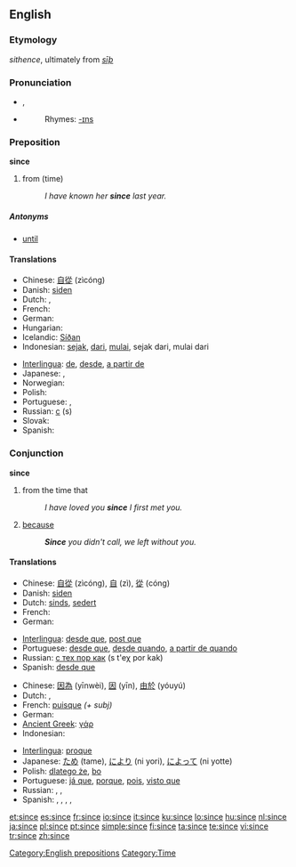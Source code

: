 {{wikipedia|dab=since}}
==English==

{{rank|word|light|felt|249|since|use|used|began}}

===Etymology===
{{ME.}} ''sithence'', ultimately from {{OE.}} ''[[sīþ]]''

===Pronunciation===
* {{IPA|/sɪns/}}, {{SAMPA|/sIns/}}
* {{audio|en-us-since.ogg|Audio (US)}}
*: Rhymes: [[Rhymes:English:-ɪns|-ɪns]]

===Preposition===
'''since'''

# from (time)
#: ''I have known her '''since''' last year.''

=====Antonyms=====
* [[until]]

====Translations====
{{trans-top|from (time)}}
* Chinese: [[自從]] (zìcóng)
* Danish: [[siden]]
* Dutch: {{t+|nl|sinds}}, {{t+|nl|sedert}}
* French: {{t+|fr|depuis}}
* German: {{t+|de|seit}}
* Hungarian: {{t+|hu|óta}}
* Icelandic: [[Síðan]]
* Indonesian: [[sejak]], [[dari]], [[mulai]], sejak dari, mulai dari
{{trans-mid}}
* [[Interlingua]]: [[de]], [[desde]], [[a partir de]]
* Japanese: {{t+|ja|から|tr=kara|sc=Jpan}}, {{t-|ja|より|tr=yori|sc=Jpan}}
* Norwegian: {{t+|no|siden}}
* Polish: {{t+|pl|od}}
* Portuguese: {{t+|pt|desde}}, {{t+|pt|a partir de}}
* Russian: [[с]] (s)
* Slovak: {{t-|sk|od}}
* Spanish: {{t+|es|desde}}
{{trans-bottom}}

===Conjunction===
'''since'''

# from the time that
#: ''I have loved you '''since''' I first met you.''
# [[because]]
#: '''''Since''' you didn't call, we left without you.''

====Translations====
{{trans-top|from the time that}}
* Chinese: [[自從]] (zìcóng), [[自]] (zì), [[從]] (cóng)
* Danish: [[siden]]
* Dutch: [[sinds]], [[sedert]]
* French: {{t+|fr|dès que}}
* German: {{t-|de|seitdem}}
{{trans-mid}}
* [[Interlingua]]: [[desde que]], [[post que]]
* Portuguese: [[desde que]], [[desde quando]], [[a partir de quando]]
* Russian: [[с тех пор как]] (s t'eχ por kak)
* Spanish: [[desde que]]
{{trans-bottom}}

{{trans-top|because}}
* Chinese: [[因為]] (yīnwèi), [[因]] (yīn), [[由於]] (yóuyú)
* Dutch: {{t+|nl|aangezien}}, {{t+|nl|omdat}}
* French: [[puisque]] ''(+ subj)''
* German: {{t+|de|weil}}
* [[Ancient Greek]]: [[γάρ]]
* Indonesian: {{t-|id|karena|xs=Indonesian}}
{{trans-mid}}
* [[Interlingua]]: [[proque]]
* Japanese: [[ため]] (tame), [[により]] (ni yori), [[によって]] (ni yotte)
* Polish: [[dlatego że]], [[bo]]
* Portuguese: [[já que]], [[porque]], [[pois]], [[visto que]]
* Russian: {{t-|ru|поскольку|tr=poskó'ku|sc=Cyrl}}, {{t-|ru|потому что|tr=potomú čto|sc=Cyrl}}, {{t-|ru|так как|tr=tak kak|sc=Cyrl}}
* Spanish: {{t-|es|supuesto que}}, {{t|es|ya que}}, {{t|es|dado que}}, {{t|es|visto que}}, {{t+|es|porque}}
{{trans-bottom}}

[[Category:English prepositions]]
[[Category:Time]]

[[et:since]]
[[es:since]]
[[fr:since]]
[[io:since]]
[[it:since]]
[[ku:since]]
[[lo:since]]
[[hu:since]]
[[nl:since]]
[[ja:since]]
[[pl:since]]
[[pt:since]]
[[simple:since]]
[[fi:since]]
[[ta:since]]
[[te:since]]
[[vi:since]]
[[tr:since]]
[[zh:since]]
